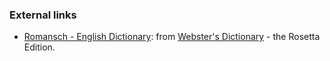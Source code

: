 === External links ===
*[http://www.websters-online-dictionary.org/definition/Romansch-english/ Romansch - English Dictionary]: from [http://www.websters-online-dictionary.org/ Webster's Dictionary] - the Rosetta Edition.